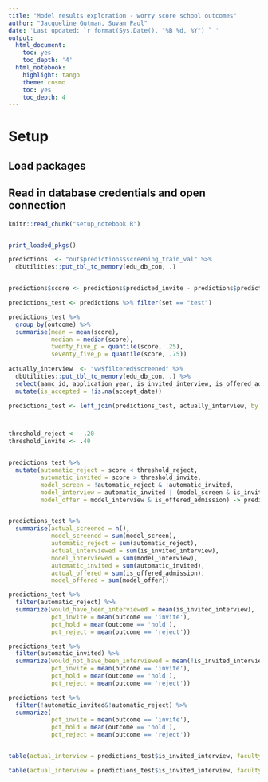 ```yaml
---
title: "Model results exploration - worry score school outcomes"
author: "Jacqueline Gutman, Suvam Paul"
date: 'Last updated: `r format(Sys.Date(), "%B %d, %Y") ` '
output:
  html_document:
    toc: yes
    toc_depth: '4'
  html_notebook:
    highlight: tango
    theme: cosmo
    toc: yes
    toc_depth: 4
---
```


# Setup
## Load packages
## Read in database credentials and open connection

```r
knitr::read_chunk("setup_notebook.R")
```

```r
```

```r
print_loaded_pkgs()
```


```r
predictions  <- "out$predictions$screening_train_val" %>% 
  dbUtilities::put_tbl_to_memory(edu_db_con, .)


predictions$score <- predictions$predicted_invite - predictions$predicted_reject

predictions_test <- predictions %>% filter(set == "test")

```



```r

predictions_test %>% 
  group_by(outcome) %>% 
  summarise(mean = mean(score), 
            median = median(score), 
            twenty_five_p = quantile(score, .25),
            seventy_five_p = quantile(score, .75))
  
actually_interview  <- "vw$filtered$screened" %>% 
  dbUtilities::put_tbl_to_memory(edu_db_con, .) %>% 
  select(aamc_id, application_year, is_invited_interview, is_offered_admission, accept_date) %>% 
  mutate(is_accepted = !is.na(accept_date))

predictions_test <- left_join(predictions_test, actually_interview, by = c("aamc_id", "application_year"))



threshold_reject <- -.20
threshold_invite <- .40


predictions_test %>% 
  mutate(automatic_reject = score < threshold_reject, 
         automatic_invited = score > threshold_invite, 
         model_screen = !automatic_reject & !automatic_invited,
         model_interview = automatic_invited | (model_screen & is_invited_interview), 
         model_offer = model_interview & is_offered_admission) -> predictions_test


predictions_test %>% 
  summarise(actual_screened = n(), 
            model_screened = sum(model_screen),
            automatic_reject = sum(automatic_reject),
            actual_interviewed = sum(is_invited_interview), 
            model_interviewed = sum(model_interview),
            automatic_invited = sum(automatic_invited),
            actual_offered = sum(is_offered_admission), 
            model_offered = sum(model_offer))

predictions_test %>%
  filter(automatic_reject) %>%
  summarize(would_have_been_interviewed = mean(is_invited_interview),
            pct_invite = mean(outcome == 'invite'),
            pct_hold = mean(outcome == 'hold'),
            pct_reject = mean(outcome == 'reject'))

predictions_test %>%
  filter(automatic_invited) %>%
  summarize(would_not_have_been_interviewed = mean(!is_invited_interview),
            pct_invite = mean(outcome == 'invite'),
            pct_hold = mean(outcome == 'hold'),
            pct_reject = mean(outcome == 'reject'))

predictions_test %>%
  filter(!automatic_invited&!automatic_reject) %>%
  summarize(
            pct_invite = mean(outcome == 'invite'),
            pct_hold = mean(outcome == 'hold'),
            pct_reject = mean(outcome == 'reject'))


table(actual_interview = predictions_test$is_invited_interview, faculty_screener = predictions_test$outcome, automatic_reject = predictions_test$automatic_reject)[,,2]  

table(actual_interview = predictions_test$is_invited_interview, faculty_screener = predictions_test$outcome, automatic_interview = predictions_test$automatic_invited)[,,2] 




```

